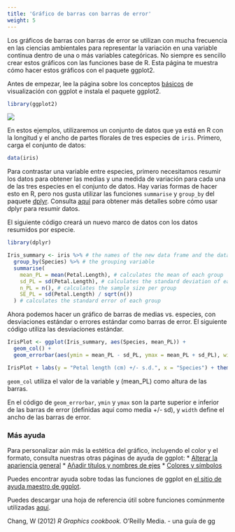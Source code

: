 ```yaml
---
title: 'Gráfico de barras con barras de error'
weight: 5
---
```


Los gráficos de barras con barras de error se utilizan con mucha frecuencia en las ciencias ambientales para representar la variación en una variable continua dentro de una o más variables categóricas. No siempre es sencillo crear estos gráficos con las funciones base de R. Esta página te muestra cómo hacer estos gráficos con el paquete ggplot2.

Antes de empezar, lee la página sobre los conceptos [básicos](../ggplot-basics/) de visualización con ggplot e instala el paquete ggplot2.


```r
library(ggplot2)
```
  

![](ggplot1_basics_image.jpg)

En estos ejemplos, utilizaremos un conjunto de datos que ya está en R con la longitud y el ancho de partes florales de tres especies de `iris`. Primero, carga el conjunto de datos:

```r
data(iris)
```

Para contrastar una variable entre especies, primero necesitamos resumir los datos para obtener las medias y una medida de variación para cada una de las tres especies en el conjunto de datos. Hay varias formas de hacer esto en R, pero nos gusta utilizar las funciones `summarise` y `group_by` del paquete [dplyr](https://cran.r-project.org/web/packages/dplyr/index.html). Consulta [aquí](/data-manipulation/summarising-data/) para obtener más detalles sobre cómo usar dplyr para resumir datos.

El siguiente código creará un nuevo marco de datos con los datos resumidos por especie.


```r
library(dplyr)

Iris_summary <- iris %>% # the names of the new data frame and the data frame to be summarised
  group_by(Species) %>% # the grouping variable
  summarise(
    mean_PL = mean(Petal.Length), # calculates the mean of each group
    sd_PL = sd(Petal.Length), # calculates the standard deviation of each group
    n_PL = n(), # calculates the sample size per group
    SE_PL = sd(Petal.Length) / sqrt(n())
  ) # calculates the standard error of each group
```

Ahora podemos hacer un gráfico de barras de medias vs. especies, con desviaciones estándar o errores estándar como barras de error. El siguiente código utiliza las desviaciones estándar.


```r
IrisPlot <- ggplot(Iris_summary, aes(Species, mean_PL)) +
  geom_col() +
  geom_errorbar(aes(ymin = mean_PL - sd_PL, ymax = mean_PL + sd_PL), width = 0.2)

IrisPlot + labs(y = "Petal length (cm) +/- s.d.", x = "Species") + theme_classic()
```

`geom_col` utiliza el valor de la variable y (mean_PL) como altura de las barras.

En el código de `geom_errorbar`, `ymin` y `ymax` son la parte superior e inferior de las barras de error (definidas aquí como media +/- sd), y `width` define el ancho de las barras de error.

### Más ayuda

Para personalizar aún más la estética del gráfico, incluyendo el color y el formato, consulta nuestras otras páginas de ayuda de ggplot:
* [Alterar la apariencia general](../ggplot-appearance/)
* [Añadir títulos y nombres de ejes](../ggplot-labels/)
* [Colores y símbolos](../ggplot-colour-shapes/)

Puedes encontrar ayuda sobre todas las funciones de ggplot en [el sitio de ayuda maestro de ggplot](https://ggplot2.tidyverse.org).

Puedes descargar una hoja de referencia útil sobre funciones comúnmente utilizadas [aquí](https://raw.githubusercontent.com/rstudio/cheatsheets/main/data-visualization.pdf).

<p style="margin-left: .5in; text-indent: -.5in;">Chang, W (2012) *R Graphics cookbook.* O'Reilly Media. - una guía de gg
